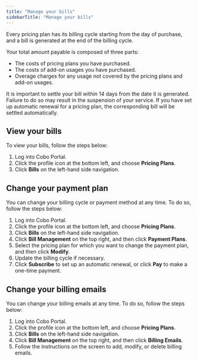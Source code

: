 ```yaml
---
title: "Manage your bills"
sidebarTitle: "Manage your bills"
---
```


Every pricing plan has its billing cycle starting from the day of purchase, and a bill is generated at the end of the billing cycle.

Your total amount payable is composed of three parts:

- The costs of pricing plans you have purchased.
- The costs of add-on usages you have purchased.
- Overage charges for any usage not covered by the pricing plans and add-on usages.

It is important to settle your bill within 14 days from the date it is generated. Failure to do so may result in the suspension of your service. If you have set up automatic renewal for a pricing plan, the corresponding bill will be settled automatically.

## View your bills

To view your bills, follow the steps below:

1. Log into Cobo Portal.
2. Click the profile icon at the bottom left, and choose **Pricing Plans**. 
3. Click **Bills** on the left-hand side navigation.

## Change your payment plan

You can change your billing cycle or payment method at any time. To do so, follow the steps below:

1. Log into Cobo Portal.
2. Click the profile icon at the bottom left, and choose **Pricing Plans**. 
3. Click **Bills** on the left-hand side navigation.
4. Click **Bill Management** on the top right, and then click **Payment Plans**.
5. Select the pricing plan for which you want to change the payment plan, and then click **Modify**.
6. Update the billing cycle if necessary.
7. Click **Subscribe** to set up an automatic renewal, or click **Pay** to make a one-time payment.

## Change your billing emails

You can change your billing emails at any time. To do so, follow the steps below:

1. Log into Cobo Portal.
2. Click the profile icon at the bottom left, and choose **Pricing Plans**. 
3. Click **Bills** on the left-hand side navigation.
4. Click **Bill Management** on the top right, and then click **Billing Emails**.
5. Follow the instructions on the screen to add, modify, or delete billing emails.